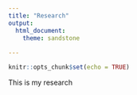 ---
title: "Research"
output: 
  html_document:
    theme: sandstone
  
---

```{r setup, include=FALSE}
knitr::opts_chunk$set(echo = TRUE)
```

This is my research